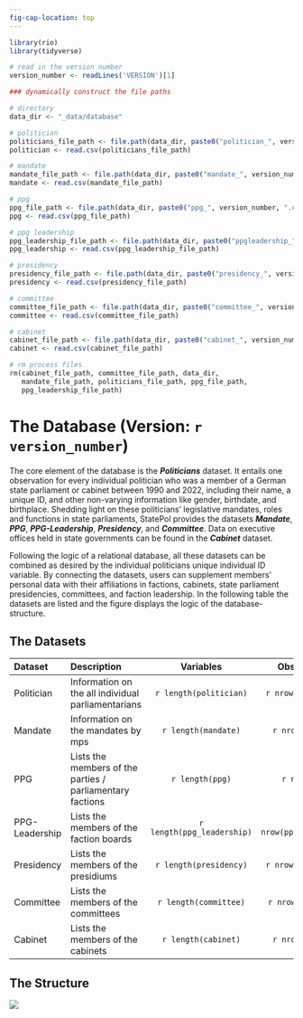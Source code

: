 ```yaml
---
fig-cap-location: top
---
```


```r
library(rio)
library(tidyverse)

# read in the version number
version_number <- readLines('VERSION')[1]

### dynamically construct the file paths

# directory
data_dir <- "_data/database"

# politician
politicians_file_path <- file.path(data_dir, paste0("politician_", version_number, ".csv"))
politician <- read.csv(politicians_file_path)

# mandate
mandate_file_path <- file.path(data_dir, paste0("mandate_", version_number, ".csv"))
mandate <- read.csv(mandate_file_path)

# ppg
ppg_file_path <- file.path(data_dir, paste0("ppg_", version_number, ".csv"))
ppg <- read.csv(ppg_file_path)

# ppg leadership
ppg_leadership_file_path <- file.path(data_dir, paste0("ppgleadership_", version_number, ".csv"))
ppg_leadership <- read.csv(ppg_leadership_file_path)

# presidency
presidency_file_path <- file.path(data_dir, paste0("presidency_", version_number, ".csv"))
presidency <- read.csv(presidency_file_path)

# committee
committee_file_path <- file.path(data_dir, paste0("committee_", version_number, ".csv"))
committee <- read.csv(committee_file_path)

# cabinet
cabinet_file_path <- file.path(data_dir, paste0("cabinet_", version_number, ".csv"))
cabinet <- read.csv(cabinet_file_path)

# rm process files
rm(cabinet_file_path, committee_file_path, data_dir,
   mandate_file_path, politicians_file_path, ppg_file_path,
   ppg_leadership_file_path)
```

# The Database (Version: `r version_number`)

The core element of the database is the ***Politicians*** dataset. It entails one observation for every  individual politician who was a member of a German state parliament or cabinet between 1990 and 2022, including their name, a unique ID, and other non-varying information like gender, birthdate, and birthplace. Shedding light on these politicians' legislative mandates, roles and functions in state parliaments, StatePol provides the datasets ***Mandate***, ***PPG***, ***PPG-Leadership***, ***Presidency***, and ***Committee***. Data on executive offices held in state governments can be found in the ***Cabinet*** dataset.

Following the logic of a relational database, all these datasets can be combined as desired by the individual politicians unique individual ID variable. By connecting the datasets, users can supplement members' personal data with their affiliations in factions, cabinets, state parliament presidencies, committees, and faction leadership. In the following table the datasets are listed and the figure displays the logic of the database-structure.

## The Datasets

| Dataset   | Description                                               | Variables             | Observations            |
|:----------|:----------------------------------------------------------|:---------------------:|:-----------------------:|
| Politician   | Information on the all individual parliamentarians     | `r length(politician)`|     `r nrow(politician)`|
| Mandate      | Information on the mandates by mps                     | `r length(mandate)`   |     `r nrow(mandate)`   |
| PPG   | Lists the members of the parties / parliamentary factions | `r length(ppg)`   |     `r nrow(ppg)`   |
| PPG-Leadership     | Lists the members of the faction boards                   | `r length(ppg_leadership)`     |     `r nrow(ppg_leadership)`     |
| Presidency | Lists the members of the presidiums                       | `r length(presidency)` |     `r nrow(presidency)` |
| Committee | Lists the members of the committees                       | `r length(committee)` |     `r nrow(committee)` |
| Cabinet   | Lists the members of the cabinets                         | `r length(cabinet)`   |     `r nrow(cabinet)`   |

## The Structure

![](images/datensatz_struktur.png){fig-align="center"}
